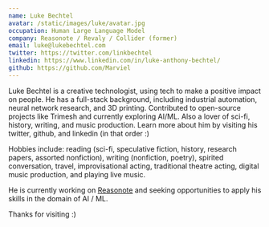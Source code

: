 ```yaml
---
name: Luke Bechtel 
avatar: /static/images/luke/avatar.jpg
occupation: Human Large Language Model 
company: Reasonote / Revaly / Collider (former)
email: luke@lukebechtel.com
twitter: https://twitter.com/linkbechtel
linkedin: https://www.linkedin.com/in/luke-anthony-bechtel/
github: https://github.com/Marviel
---
```


Luke Bechtel is a creative technologist, using tech to make a positive impact on people. He has a full-stack background, including industrial automation, neural network research, and 3D printing. Contributed to open-source projects like Trimesh and currently exploring AI/ML. Also a lover of sci-fi, history, writing, and music production. Learn more about him by visiting his twitter, github, and linkedin (in that order :)

Hobbies include: reading (sci-fi, speculative fiction, history, research papers, assorted nonfiction), writing (nonfiction, poetry), spirited conversation, travel, improvisational acting, traditional theatre acting, digital music production, and playing live music.

He is currently working on [Reasonote](https://twitter.com/reasonote) and seeking opportunities to apply his skills in the domain of AI / ML.

Thanks for visiting :)
